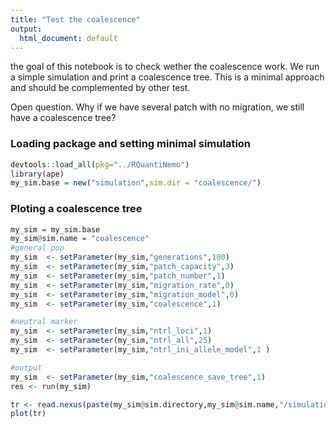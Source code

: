```yaml
---
title: "Test the coalescence"
output:
  html_document: default
---
```


the goal of this notebook is to check wether the coalescence work. We run a simple simulation and print a coalescence tree. 
This is a minimal approach and should be complemented by other test. 

Open question. Why if we have several patch with no migration, we still have a coalescence tree?

### Loading package and setting minimal simulation
```r
devtools::load_all(pkg="../RQuantiNemo")
library(ape)
my_sim.base = new("simulation",sim.dir = "coalescence/")
```


### Ploting a coalescence tree
```r
my_sim = my_sim.base
my_sim@sim.name = "coalescence"
#general pop
my_sim  <- setParameter(my_sim,"generations",100)
my_sim  <- setParameter(my_sim,"patch_capacity",3)
my_sim  <- setParameter(my_sim,"patch_number",1)
my_sim  <- setParameter(my_sim,"migration_rate",0)
my_sim  <- setParameter(my_sim,"migration_model",0)
my_sim  <- setParameter(my_sim,"coalescence",1)

#neutral marker
my_sim  <- setParameter(my_sim,"ntrl_loci",1)
my_sim  <- setParameter(my_sim,"ntrl_all",25)
my_sim  <- setParameter(my_sim,"ntrl_ini_allele_model",1 )

#output
my_sim  <- setParameter(my_sim,"coalescence_save_tree",1)
res <- run(my_sim)
```


```r
tr <- read.nexus(paste(my_sim@sim.directory,my_sim@sim.name,"/simulation.tree",sep=""))
plot(tr)
```
